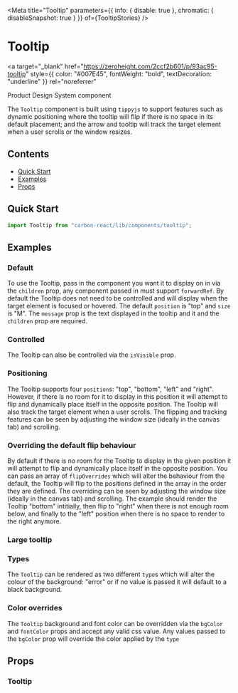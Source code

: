 

<Meta
  title="Tooltip"
  parameters={{ info: { disable: true }, chromatic: { disableSnapshot: true } }}
  of={TooltipStories}
/>

# Tooltip

<a
  target="_blank"
  href="https://zeroheight.com/2ccf2b601/p/93ac95-tooltip"
  style={{ color: "#007E45", fontWeight: "bold", textDecoration: "underline" }}
  rel="noreferrer"
>
  Product Design System component
</a>

The `Tooltip` component is built using `tippyjs` to support features such as dynamic positioning where the tooltip will
flip if there is no space in its default placement; and the arrow and tooltip will track the target element when a user scrolls
or the window resizes.

## Contents

- [Quick Start](#quick-start)
- [Examples](#examples)
- [Props](#props)

## Quick Start

```javascript
import Tooltip from "carbon-react/lib/components/tooltip";
```

## Examples

### Default

To use the Tooltip, pass in the component you want it to display on in via the `children` prop, any component passed in
must support `forwardRef`. By default the Tooltip does not need to be controlled and will display when the target element
is focused or hovered. The default `position` is "top" and `size` is "M". The `message` prop is the text displayed in the
tooltip and it and the `children` prop are required.

<Canvas of={TooltipStories.Default} />

### Controlled

The Tooltip can also be controlled via the `isVisible` prop.

<Canvas of={TooltipStories.Controlled} />

### Positioning

The Tooltip supports four `position`s: "top", "bottom", "left" and "right". However, if there is no room for it to display
in this position it will attempt to flip and dynamically place itself in the opposite position. The Tooltip will also track
the target element when a user scrolls. The flipping and tracking features can be seen by adjusting the window size
(ideally in the canvas tab) and scrolling.

<Canvas of={TooltipStories.Positioning} />

### Overriding the default flip behaviour

By default if there is no room for the Tooltip to display in the given position it will attempt to flip and dynamically
place itself in the opposite position. You can pass an array of `flipOverrides` which will alter the behaviour from the
default, the Tooltip will flip to the positions defined in the array in the order they are defined. The overriding
can be seen by adjusting the window size (ideally in the canvas tab) and scrolling. The example should render the
Tooltip "bottom" intitially, then flip to "right" when there is not enough room below, and finally to the "left" position
when there is no space to render to the right anymore.

<Canvas
  of={TooltipStories.FlipBehaviourOverrides}
/>

### Large tooltip

<Canvas of={TooltipStories.LargeTooltip} />

### Types

The `Tooltip` can be rendered as two different `type`s which will alter the colour of the background: "error"
or if no value is passed it will default to a black background.

<Canvas of={TooltipStories.Types} />

### Color overrides

The `Tooltip` background and font color can be overridden via the `bgColor` and `fontColor` props and accept any valid
css value. Any values passed to the `bgColor` prop will override the color applied by the `type`

<Canvas of={TooltipStories.ColorOverrides} />

## Props

### Tooltip

<ArgTypes of={TooltipStories} />
